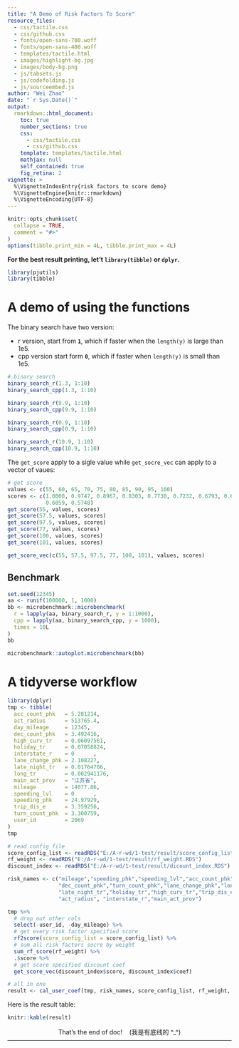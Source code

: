 ```yaml
---
title: "A Demo of Risk Factors To Score"
resource_files:
  - css/tactile.css
  - css/github.css
  - fonts/open-sans-700.woff
  - fonts/open-sans-400.woff
  - templates/tactile.html
  - images/highlight-bg.jpg
  - images/body-bg.png
  - js/tabsets.js
  - js/codefolding.js
  - js/sourceembed.js
author: "Wei Zhao"
date: "`r Sys.Date()`"
output: 
  rmarkdown::html_document:    
    toc: true
    number_sections: true
    css: 
      - css/tactile.css
      - css/github.css
    template: templates/tactile.html
    mathjax: null
    self_contained: true
    fig_retina: 2
vignette: >
  %\VignetteIndexEntry{risk factors to score demo}
  %\VignetteEngine{knitr::rmarkdown}
  %\VignetteEncoding{UTF-8}
---
```


```r
knitr::opts_chunk$set(
  collapse = TRUE,
  comment = "#>"
)
options(tibble.print_min = 4L, tibble.print_max = 4L)
```

**For the best result printing, let't `library(tibble)` or `dplyr`.**    


```r
library(pjutils)
library(tibble)
```

# A demo of using the functions     

The binary search have two version:    

- r version, start from **`1`**, which if faster when the `length(y)` is large than 1e5.
- cpp version start form **`0`**, which if faster when `length(y)` is small than 1e5.

```r
# binary search
binary_search_r(1.3, 1:10)
binary_search_cpp(1.3, 1:10)

binary_search_r(9.9, 1:10)
binary_search_cpp(9.9, 1:10)

binary_search_r(0.9, 1:10)
binary_search_cpp(0.9, 1:10)

binary_search_r(10.9, 1:10)
binary_search_cpp(10.9, 1:10)
```

The `get_score` apply to a sigle value while `get_socre_vec` can apply to a
vector of vaues: 

```r
# get score
values <- c(55, 60, 65, 70, 75, 80, 85, 90, 95, 100)
scores <- c(1.0000, 0.9747, 0.8967, 0.8303, 0.7730, 0.7232, 0.6793, 0.6405, 
            0.6059, 0.5748)
get_score(55, values, scores)
get_score(57.5, values, scores)
get_score(97.5, values, scores)
get_score(77, values, scores)
get_score(100, values, scores)
get_score(101, values, scores)

get_score_vec(c(55, 57.5, 97.5, 77, 100, 101), values, scores)

```

## Benchmark

```r
set.seed(12345)
aa <- runif(100000, 1, 1000)
bb <- microbenchmark::microbenchmark(
  r = lapply(aa, binary_search_r, y = 1:1000),
  cpp = lapply(aa, binary_search_cpp, y = 1000),
  times = 10L
)
bb

microbenchmark::autoplot.microbenchmark(bb)

```

# A tidyverse workflow

```r
library(dplyr)
tmp <- tibble(
  acc_count_phk   = 5.281214,
  act_radius      = 513765.4,
  day_mileage     = 12345,
  dec_count_phk   = 3.492416,
  high_curv_tr    = 0.06097561,
  holiday_tr      = 0.07058824,
  interstate_r    = 0      ,
  lane_change_phk = 2.108227,
  late_night_tr   = 0.01764706,
  long_tr         = 0.002941176,
  main_act_prov   = "江苏省",
  mileage         = 14077.86,
  speeding_lvl    = 0      ,
  speeding_phk    = 24.97929,
  trip_dis_e      = 3.359256,
  turn_count_phk  = 3.300759,
  user_id         = 2069
)
tmp

# read config file
score_config_list <- readRDS("E:/A-r-wd/1-test/result/score_config_list.RDS")
rf_weight <- readRDS("E:/A-r-wd/1-test/result/rf_weight.RDS")
discount_index <- readRDS("E:/A-r-wd/1-test/result/dicount_index.RDS")

risk_names <- c("mileage","speeding_phk","speeding_lvl","acc_count_phk",
                "dec_count_phk","turn_count_phk","lane_change_phk","long_tr",
                "late_night_tr","holiday_tr","high_curv_tr","trip_dis_e",
                "act_radius", "interstate_r","main_act_prov")

tmp %>% 
  # drop out other cols
  select(-user_id, -day_mileage) %>% 
  # get every risk factor specified score
  rf2score(score_config_list = score_config_list) %>% 
  # sum all risk factors socre by weight
  sum_rf_score(rf_weight) %>%
  .$score %>%
  # get score specified discount coef
  get_score_vec(discount_index$score, discount_index$coef)

# all in one
result <- cal_user_coef(tmp, risk_names, score_config_list, rf_weight, discount_index)
```

Here is the result table:

```r
knitr::kable(result)
```

<p style="text-align: center;margin-bottom:-5px;"> That's the end of doc! &nbsp;&nbsp; (我是有底线的 ^_^)</p>
-------------------------------------------------------------------------------
